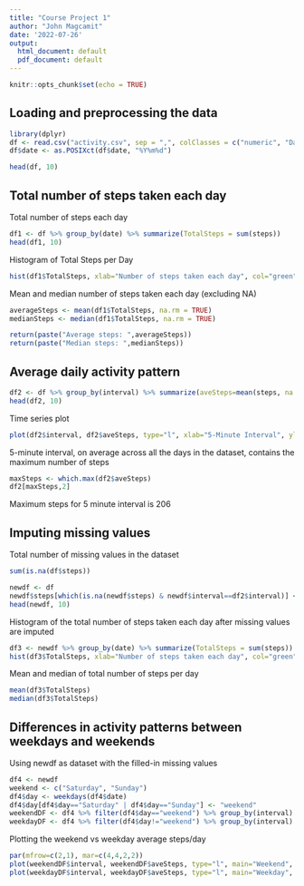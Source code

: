 ---
title: "Course Project 1"
author: "John Magcamit"
date: '2022-07-26'
output:
  html_document: default
  pdf_document: default
---

```{r setup, include=FALSE}
knitr::opts_chunk$set(echo = TRUE)
```


## Loading and preprocessing the data
```{r, message=FALSE, warning=FALSE}
library(dplyr)
df <- read.csv("activity.csv", sep = ",", colClasses = c("numeric", "Date", "numeric"))
df$date <- as.POSIXct(df$date, "%Y%m%d")
```
```{r}
head(df, 10)
```

## Total number of steps taken each day
Total number of steps each day
```{r}
df1 <- df %>% group_by(date) %>% summarize(TotalSteps = sum(steps))
head(df1, 10)
```
Histogram of Total Steps per Day
```{r}
hist(df1$TotalSteps, xlab="Number of steps taken each day", col="green", breaks = length(df1$date)/4, main = "Histogram of Total Steps per Day")
```

Mean and median number of steps taken each day (excluding NA)

```{r}
averageSteps <- mean(df1$TotalSteps, na.rm = TRUE)
medianSteps <- median(df1$TotalSteps, na.rm = TRUE)
```

```{r, echo=FALSE}
return(paste("Average steps: ",averageSteps))
return(paste("Median steps: ",medianSteps))
```
## Average daily activity pattern

```{r}
df2 <- df %>% group_by(interval) %>% summarize(aveSteps=mean(steps, na.rm=TRUE))
head(df2, 10)
```
Time series plot
```{r}
plot(df2$interval, df2$aveSteps, type="l", xlab="5-Minute Interval", ylab="Average Number of Steps", main = "Time series plot of the 5-Minute Interval and average number of steps")  
```

5-minute interval, on average across all the days in the dataset, contains the maximum number of steps

```{r}
maxSteps <- which.max(df2$aveSteps)
df2[maxSteps,2]
```
Maximum steps for 5 minute interval is 206

## Imputing missing values
Total number of missing values in the dataset
```{r}
sum(is.na(df$steps))
```

```{r}
newdf <- df
newdf$steps[which(is.na(newdf$steps) & newdf$interval==df2$interval)] <- df2$aveSteps
head(newdf, 10)
```

Histogram of the total number of steps taken each day after missing values are imputed
```{r}
df3 <- newdf %>% group_by(date) %>% summarize(TotalSteps = sum(steps))
hist(df3$TotalSteps, xlab="Number of steps taken each day", col="green", breaks = length(df1$date)/4, main = "Histogram of Total Steps per Day")
```

Mean and median of total number of steps per day
```{r}
mean(df3$TotalSteps)
median(df3$TotalSteps)
```

##  Differences in activity patterns between weekdays and weekends

Using newdf as dataset with the filled-in missing values
```{r}
df4 <- newdf
weekend <- c("Saturday", "Sunday")
df4$day <- weekdays(df4$date)
df4$day[df4$day=="Saturday" | df4$day=="Sunday"] <- "weekend"
weekendDF <- df4 %>% filter(df4$day=="weekend") %>% group_by(interval) %>% summarize(aveSteps=mean(steps))
weekdayDF <- df4 %>% filter(df4$day!="weekend") %>% group_by(interval) %>% summarize(aveSteps=mean(steps))
```

Plotting the weekend vs weekday average steps/day
```{r}
par(mfrow=c(2,1), mar=c(4,4,2,2))
plot(weekendDF$interval, weekendDF$aveSteps, type="l", main="Weekend", col="blue", xlab="5-Minute Intervals", ylab="Average Steps per Day")
plot(weekdayDF$interval, weekdayDF$aveSteps, type="l", main="Weekday", col="red", xlab="5-Minute Intervals", ylab="Average Steps per Day")

```
